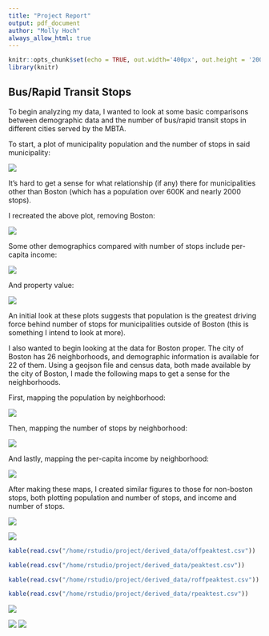 ```yaml
---
title: "Project Report"
output: pdf_document
author: "Molly Hoch"
always_allow_html: true
---
```


```r
knitr::opts_chunk$set(echo = TRUE, out.width='400px', out.height = '200px')
library(knitr)
```

## Bus/Rapid Transit Stops 

To begin analyzing my data, I wanted to look at some basic comparisons between demographic data and the number of bus/rapid transit stops in different cities served by the MBTA.

To start, a plot of municipality population and the number of stops in said municipality:

![](figures/population_stops.png)

It's hard to get a sense for what relationship (if any) there for municipalities other than Boston (which has a population over 600K and nearly 2000 stops).

\newpage

I recreated the above plot, removing Boston:

![](figures/population_stops_noBoston.png)

Some other demographics compared with number of stops include per-capita income:

![](figures/income_stops_noBoston.png)

\newpage

And property value:

![](figures/eqv_stops_noBoston.png)

An initial look at these plots suggests that population is the greatest driving force behind number of stops for municipalities outside of Boston (this is something I intend to look at more).

I also wanted to begin looking at the data for Boston proper. The city of Boston has 26 neighborhoods, and demographic information is available for 22 of them. Using a geojson file and census data, both made available by the city of Boston, I made the following maps to get a sense for the neighborhoods.

First, mapping the population by neighborhood:

![](figures/boston_map_pop.png)

\newpage

Then, mapping the number of stops by neighborhood:

![](figures/boston_map_numstops.png)

\newpage

And lastly, mapping the per-capita income by neighborhood:

![](figures/boston_map_income.png)

\newpage

After making these maps, I created similar figures to those for non-boston stops, both plotting population and number of stops, and income and number of stops.

![](figures/boston_population_stops.png)

![](figures/boston_income_stops.png)

```r

kable(read.csv("/home/rstudio/project/derived_data/offpeaktest.csv"))

kable(read.csv("/home/rstudio/project/derived_data/peaktest.csv"))

kable(read.csv("/home/rstudio/project/derived_data/roffpeaktest.csv"))

kable(read.csv("/home/rstudio/project/derived_data/rpeaktest.csv"))

```

![](figures/gbm_inf.png)

![](figures/roc_plot.png)
![](figures/relvrid.png)